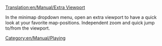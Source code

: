 [[Translation:en/Manual/Extra Viewport]]
[[Category:en/Manual/Playing]]

In the minimap dropdown menu, open an extra viewport to have a quick look at your favorite map-positions. Independent zoom and quick jump to/from the viewport.